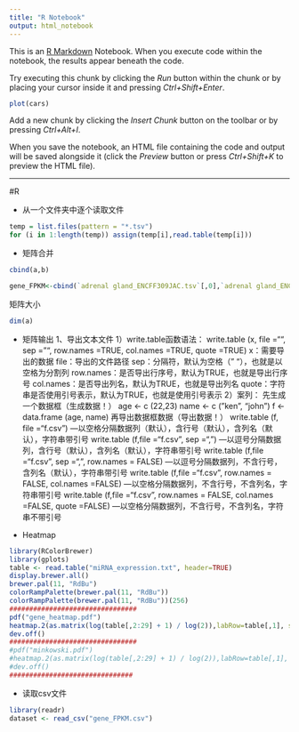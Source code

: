 ```yaml
---
title: "R Notebook"
output: html_notebook
---
```


This is an [R Markdown](http://rmarkdown.rstudio.com) Notebook. When you execute code within the notebook, the results appear beneath the code. 

Try executing this chunk by clicking the *Run* button within the chunk or by placing your cursor inside it and pressing *Ctrl+Shift+Enter*. 

```r
plot(cars)
```

Add a new chunk by clicking the *Insert Chunk* button on the toolbar or by pressing *Ctrl+Alt+I*.

When you save the notebook, an HTML file containing the code and output will be saved alongside it (click the *Preview* button or press *Ctrl+Shift+K* to preview the HTML file).



-------------

#R


* 从一个文件夹中逐个读取文件
```r
temp = list.files(pattern = "*.tsv")
for (i in 1:length(temp)) assign(temp[i],read.table(temp[i]))
```

* 矩阵合并
```r
cbind(a,b)

gene_FPKM<-cbind(`adrenal gland_ENCFF309JAC.tsv`[,0],`adrenal gland_ENCFF309JAC.tsv`[,1],`adrenal gland_ENCFF309JAC.tsv`[,7],`adrenal gland_ENCFF578HON.tsv`[,7],`bipolar neuron_ENCFF249CKU.tsv`[,7],`bipolar neuron_ENCFF688CEH.tsv`[,7],`cerebellum_ENCFF902DQW.tsv`[,7],`cerebellum_ENCFF947JHW.tsv`[,7],`diencephalon_ENCFF056KYM.tsv`[,7],`diencephalon_ENCFF224CON.tsv`[,7],`frontal cortex_ENCFF847LUK.tsv`[,7],`frontal cortex_ENCFF947SAO.tsv`[,7],`heart_ENCFF455HQT.tsv`[,7],`heart_ENCFF803YED.tsv`[,7],`lung_ENCFF573QQU.tsv`[,7],`lung_ENCFF649ECE.tsv`[,7],`mesenchymal stem cell_ENCFF290OQE.tsv`[,7],`mesenchymal stem cell_ENCFF693WRN.tsv`[,7],`metanephros_ENCFF397JTM.tsv`[,7],`metanephros_ENCFF904AZG.tsv`[,7],`occipital lobe_ENCFF450SDZ.tsv`[,7],`occipital lobe_ENCFF757CQE.tsv`[,7],`ovary_ENCFF132XQU.tsv`[,7],`ovary_ENCFF809AOV.tsv`[,7],`parietal lobe_ENCFF637ZPY.tsv`[,7],`parietal lobe_ENCFF924PET.tsv`[,7],`skeletal muscle tissue.tsv`[,7],`skeletal muscle tissue_2.tsv`[,7],`skin of body.tsv`[,7],`skin of body_2.tsv`[,7],`spinal cord_ENCFF126UNL.tsv`[,7],`spinal cord_ENCFF316BNE.tsv`[,7],`spleen_ENCFF474KYX.tsv`[,7],`spleen_ENCFF653LOC.tsv`[,7],`stomach.tsv`[,7],`stomach_2.tsv`[,7],`stomach_ENCFF046GFN.tsv`[,7],`stomach_ENCFF645CNL.tsv`[,7],`temporal lobe_ENCFF682JEP.tsv`[,7],`temporal lobe_ENCFF845GMQ.tsv`[,7],`testis_ENCFF857HXK.tsv`[,7],`testis_ENCFF863ERP.tsv`[,7],`thyroid gland_ENCFF734HNL.tsv`[,7],`thyroid gland_ENCFF860IOK.tsv`[,7],`tibial nerve_ENCFF046AFQ.tsv`[,7],`tibial nerve_ENCFF470ZWQ.tsv`[,7],`tibial nerve_ENCFF597HTT.tsv`[,7],`tongue.tsv`[,7],`tongue_2.tsv`[,7],`uterus.tsv`[,7],`uterus_2.tsv`[,7])

```
矩阵大小

```r
dim(a)


```

* 矩阵输出
1、导出文本文件
1）write.table函数语法：
write.table (x, file ="", sep ="", row.names =TRUE, col.names =TRUE, quote =TRUE)
x：需要导出的数据
file：导出的文件路径
sep：分隔符，默认为空格（" "），也就是以空格为分割列
row.names：是否导出行序号，默认为TRUE，也就是导出行序号
col.names：是否导出列名，默认为TRUE，也就是导出列名
quote：字符串是否使用引号表示，默认为TRUE，也就是使用引号表示
2）案列：
先生成一个数据框（生成数据！）
age <- c (22,23)
name <- c ("ken", "john")
f <- data.frame (age, name)
再导出数据框数据（导出数据！）
write.table (f, file ="f.csv")    ---以空格分隔数据列（默认），含行号（默认），含列名（默认），字符串带引号
write.table (f,file ="f.csv", sep =",")    ---以逗号分隔数据列，含行号（默认），含列名（默认），字符串带引号
write.table (f,file ="f.csv", sep =",", row.names = FALSE)    ---以逗号分隔数据列，不含行号，含列名（默认），字符串带引号
write.table (f,file ="f.csv", row.names = FALSE, col.names =FALSE)    ---以空格分隔数据列，不含行号，不含列名，字符串带引号
write.table (f,file ="f.csv", row.names = FALSE, col.names =FALSE, quote =FALSE)    ---以空格分隔数据列，不含行号，不含列名，字符串不带引号

* Heatmap
```r
library(RColorBrewer)
library(gplots)
table <- read.table("miRNA_expression.txt", header=TRUE)
display.brewer.all()
brewer.pal(11, "RdBu")
colorRampPalette(brewer.pal(11, "RdBu"))
colorRampPalette(brewer.pal(11, "RdBu"))(256)
################################
pdf("gene_heatmap.pdf")
heatmap.2(as.matrix(log(table[,2:29] + 1) / log(2)),labRow=table[,1], scale="row", distfun=function(x) as.dist((1-cor(t(x)))/2), trace="none", col=rev(colorRampPalette(brewer.pal(11, "BrBG"))(256)), margins=c(12,8))
dev.off()
################################
#pdf("minkowski.pdf")
#heatmap.2(as.matrix(log(table[,2:29] + 1) / log(2)),labRow=table[,1], scale="row", distfun=function(x) dist(x,method='minkowski'), trace="none", col=rev(colorRampPalette(brewer.pal(11, "BrBG"))(256)), margins=c(12,8))
#dev.off()
###############################
```
 
* 读取csv文件
```r
library(readr)
dataset <- read_csv("gene_FPKM.csv")
```
